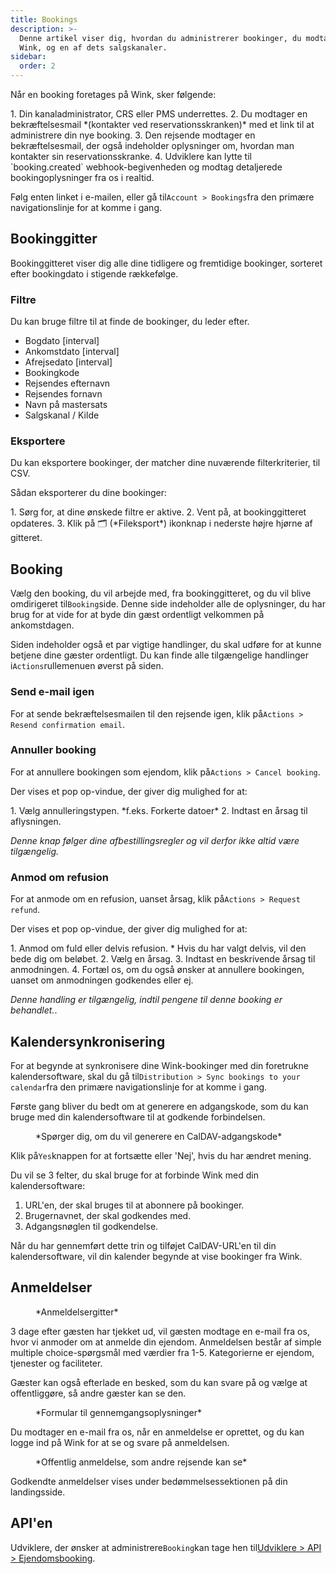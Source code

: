 ```yaml
---
title: Bookings
description: >-
  Denne artikel viser dig, hvordan du administrerer bookinger, du modtager via
  Wink, og en af ​​dets salgskanaler.
sidebar:
  order: 2
---
```


Når en booking foretages på Wink, sker følgende:

<Steps>
  1. Din kanaladministrator, CRS eller PMS underrettes.
  2. Du modtager en bekræftelsesmail *(kontakter ved reservationsskranken)* med et link til at administrere din nye booking.
  3. Den rejsende modtager en bekræftelsesmail, der også indeholder oplysninger om, hvordan man kontakter sin reservationsskranke.
  4. Udviklere kan lytte til `booking.created` webhook-begivenheden og modtag detaljerede bookingoplysninger fra os i realtid.
</Steps>


Følg enten linket i e-mailen, eller gå til`Account > Bookings`fra den primære navigationslinje for at komme i gang.

## Bookinggitter

Bookinggitteret viser dig alle dine tidligere og fremtidige bookinger, sorteret efter bookingdato i stigende rækkefølge.

### Filtre

Du kan bruge filtre til at finde de bookinger, du leder efter.

* Bogdato \[interval]
* Ankomstdato \[interval]
* Afrejsedato \[interval]
* Bookingkode
* Rejsendes efternavn
* Rejsendes fornavn
* Navn på mastersats
* Salgskanal / Kilde

### Eksportere

Du kan eksportere bookinger, der matcher dine nuværende filterkriterier, til CSV.

Sådan eksporterer du dine bookinger:

<Steps>
  1. Sørg for, at dine ønskede filtre er aktive.
  2. Vent på, at bookinggitteret opdateres.
  3. Klik på 🗂️ (*Fileksport*) ikonknap i nederste højre hjørne af gitteret.
</Steps>


## Booking

Vælg den booking, du vil arbejde med, fra bookinggitteret, og du vil blive omdirigeret til`Booking`side. Denne side indeholder alle de oplysninger, du har brug for at vide for at byde din gæst ordentligt velkommen på ankomstdagen.

Siden indeholder også et par vigtige handlinger, du skal udføre for at kunne betjene dine gæster ordentligt. Du kan finde alle tilgængelige handlinger i`Actions`rullemenuen øverst på siden.

### Send e-mail igen

For at sende bekræftelsesmailen til den rejsende igen, klik på`Actions > Resend confirmation email`.

### Annuller booking

For at annullere bookingen som ejendom, klik på`Actions > Cancel booking`.

Der vises et pop op-vindue, der giver dig mulighed for at:

<Steps>
  1. Vælg annulleringstypen. *f.eks. Forkerte datoer*
  2. Indtast en årsag til aflysningen.
</Steps>


*Denne knap følger dine afbestillingsregler og vil derfor ikke altid være tilgængelig.*

### Anmod om refusion

For at anmode om en refusion, uanset årsag, klik på`Actions > Request refund`.

Der vises et pop op-vindue, der giver dig mulighed for at:

<Steps>
  1. Anmod om fuld eller delvis refusion.
     * Hvis du har valgt delvis, vil den bede dig om beløbet.
  2. Vælg en årsag.
  3. Indtast en beskrivende årsag til anmodningen.
  4. Fortæl os, om du også ønsker at annullere bookingen, uanset om anmodningen godkendes eller ej.
</Steps>


*Denne handling er tilgængelig, indtil pengene til denne booking er behandlet.*.

## Kalendersynkronisering

For at begynde at synkronisere dine Wink-bookinger med din foretrukne kalendersoftware, skal du gå til`Distribution > Sync bookings to your calendar`fra den primære navigationslinje for at komme i gang.

Første gang bliver du bedt om at generere en adgangskode, som du kan bruge med din kalendersoftware til at godkende forbindelsen.

<figure>
  <CloudinaryImage width="350" height="188" resize="scale" quality="best" alt="Generer adgangskode" src="academy/caldav-pass-code" errorImage="noimage_opaque_nyrtl0.png" />

  <figcaption>*Spørger dig, om du vil generere en CalDAV-adgangskode*</figcaption>
</figure>


Klik på`Yes`knappen for at fortsætte eller 'Nej', hvis du har ændret mening.

Du vil se 3 felter, du skal bruge for at forbinde Wink med din kalendersoftware:

1. URL'en, der skal bruges til at abonnere på bookinger.
2. Brugernavnet, der skal godkendes med.
3. Adgangsnøglen til godkendelse.

Når du har gennemført dette trin og tilføjet CalDAV-URL'en til din kalendersoftware, vil din kalender begynde at vise bookinger fra Wink.

## Anmeldelser

<figure>
  <CloudinaryImage width="700" height="151" resize="scale" quality="best" alt="Gennemgangsgitter" src="academy/reviews" errorImage="noimage_opaque_nyrtl0.png" />

  <figcaption>*Anmeldelsergitter*</figcaption>
</figure>


3 dage efter gæsten har tjekket ud, vil gæsten modtage en e-mail fra os, hvor vi anmoder om at anmelde din ejendom.
Anmeldelsen består af simple multiple choice-spørgsmål med værdier fra 1-5. Kategorierne er ejendom, tjenester og faciliteter.

Gæster kan også efterlade en besked, som du kan svare på og vælge at offentliggøre, så andre gæster kan se den.

<figure>
  <CloudinaryImage width="700" height="421" resize="scale" quality="best" alt="Godkend anmeldelse" src="academy/review-details" errorImage="noimage_opaque_nyrtl0.png" />

  <figcaption>*Formular til gennemgangsoplysninger*</figcaption>
</figure>


Du modtager en e-mail fra os, når en anmeldelse er oprettet, og du kan logge ind på Wink for at se og svare på anmeldelsen.

<figure>
  <CloudinaryImage width="350" height="355" resize="scale" quality="best" alt="Offentlig gennemgang" src="academy/public-review" errorImage="noimage_opaque_nyrtl0.png" />

  <figcaption>*Offentlig anmeldelse, som andre rejsende kan se*</figcaption>
</figure>


Godkendte anmeldelser vises under bedømmelsessektionen på din landingsside.

## API'en

Udviklere, der ønsker at administrere`Booking`kan tage hen til[Udviklere > API > Ejendomsbooking](/developers/apis/#property-booking-api).

